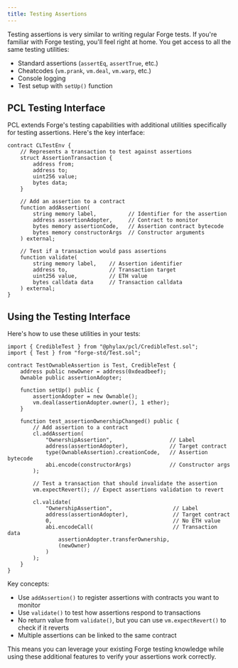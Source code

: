 ```yaml
---
title: Testing Assertions
---
```


Testing assertions is very similar to writing regular Forge tests. If you're familiar with Forge testing, you'll feel right at home. You get access to all the same testing utilities:

- Standard assertions (`assertEq`, `assertTrue`, etc.)
- Cheatcodes (`vm.prank`, `vm.deal`, `vm.warp`, etc.)
- Console logging
- Test setup with `setUp()` function

## PCL Testing Interface

PCL extends Forge's testing capabilities with additional utilities specifically for testing assertions. Here's the key interface:

```solidity
contract CLTestEnv {
    // Represents a transaction to test against assertions
    struct AssertionTransaction {
        address from;
        address to;
        uint256 value;
        bytes data;
    }

    // Add an assertion to a contract
    function addAssertion(
        string memory label,          // Identifier for the assertion
        address assertionAdopter,     // Contract to monitor
        bytes memory assertionCode,   // Assertion contract bytecode
        bytes memory constructorArgs  // Constructor arguments
    ) external;

    // Test if a transaction would pass assertions
    function validate(
        string memory label,    // Assertion identifier
        address to,             // Transaction target
        uint256 value,          // ETH value
        bytes calldata data     // Transaction calldata
    ) external;
}
```

## Using the Testing Interface

Here's how to use these utilities in your tests:

```solidity
import { CredibleTest } from "@phylax/pcl/CredibleTest.sol";
import { Test } from "forge-std/Test.sol";

contract TestOwnableAssertion is Test, CredibleTest {
    address public newOwner = address(0xdeadbeef);
    Ownable public assertionAdopter;

    function setUp() public {
        assertionAdopter = new Ownable();
        vm.deal(assertionAdopter.owner(), 1 ether);       
    }

    function test_assertionOwnershipChanged() public {
        // Add assertion to a contract
        cl.addAssertion(
            "OwnershipAssertion",                  // Label
            address(assertionAdopter),             // Target contract
            type(OwnableAssertion).creationCode,   // Assertion bytecode
            abi.encode(constructorArgs)            // Constructor args
        );

        // Test a transaction that should invalidate the assertion
        vm.expectRevert(); // Expect assertions validation to revert
        
        cl.validate(
            "OwnershipAssertion",                   // Label
            address(assertionAdopter),              // Target contract
            0,                                      // No ETH value
            abi.encodeCall(                         // Transaction data
                assertionAdopter.transferOwnership, 
                (newOwner)
            )
        );
    }
}
```

Key concepts:
- Use `addAssertion()` to register assertions with contracts you want to monitor
- Use `validate()` to test how assertions respond to transactions
- No return value from `validate()`, but you can use `vm.expectRevert()` to check if it reverts
- Multiple assertions can be linked to the same contract

This means you can leverage your existing Forge testing knowledge while using these additional features to verify your assertions work correctly.
